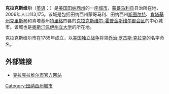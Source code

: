 {{Infobox City
|chinese_name=克拉克斯维尔
|official_name            = {{lang|en|Clarksville, Tennessee}}
|nickname                 = {{lang|en|Gateway to the New South}}
|image_skyline =DowntownClarksville.jpg
|image_flag = 
|image_seal = 
|image_map                = TNMap-doton-Clarksville.PNG
|mapsize                  = 250x200px
|subdivision_type         = 国家
|subdivision_type1        = [[美国行政区划|州]]
|subdivision_type2        = [[田纳西州各县列表|县]]
|subdivision_name         = {{USA}}
|subdivision_name1        = [[田纳西州|田纳西州]]
|subdivision_name2        = [[蒙哥马利县_(田纳西州)|蒙哥马利县]]
|established_title        = 成立
|established_date         = 1785年
|government_type          = 
|leader_title             = 市长
|leader_name              ={{lang|en| Kim McMillan}}
|area_total_sq_mi         = 95.5
|area_land_sq_mi          = 94.9
|area_water_sq_mi         = 0.7
|area_total    = 247.4
|area_land    = 245.7
|area_wate        = 1.8 
|population_as_of         = 2006年
|population_total         = 113,175
|timezone                 = CST
|utc_offset               = -6
|timezone_DST             = CDT
|utc_offset_DST           = -5
|latd = 36
|latdNS=N  |latm = 31 |lats = 47 |latNS = N
|longd = 87|longm = 21 |longs = 33 |longEW = W
|longdEW=W
|elevation          = 155
|elevation_ft             = 509
|website                  = http://www.clarksville.tn.us/
|postal_code_type         = ZIP code
|postal_code              = 37040-37044
}}
'''克拉克斯维尔'''（[[英语|英语]]：'''{{lang|en|Clarksville}}'''）是[[美国|美国]][[田纳西州|田纳西州]]的一座[[城市|城市]]，[[蒙哥马利县_(田纳西州)|蒙哥马利县]]县治所在地，2006年人口113,175。该城是包括田纳西州蒙哥马利、田纳西州[[斯图尔特县_(田纳西州)|斯图尔特]]、[[肯塔基州|肯塔基州]][[克里斯琴县_(肯塔基州)|克里斯琴]]和肯塔基州[[特里格县_(肯塔基州)|特里格]]四县的[[克拉克斯维尔-霍普金斯维尔都会区|克拉克斯维尔-霍普金斯维尔都会区]]的中心城市。该城也是[[奥斯汀佩伊州立大学|奥斯汀佩伊州立大学]]的所在地。

克拉克斯维尔市在1785年成立，以[[美国独立战争|美国独立战争]]将领[[乔治·罗杰斯·克拉克|乔治·罗杰斯·克拉克]]的名字命名。

==外部链接==
*[http://www.cityofclarksville.com 克拉克拉维尔市官方网站]{{Wayback|url=http://www.cityofclarksville.com/ |date=20110908185341 }}
{{Mapit-US-cityscale|36.559383|-87.358261}}

{{DEFAULTSORT:Clarksville}}
[[Category:田纳西州城市|Category:田纳西州城市]]